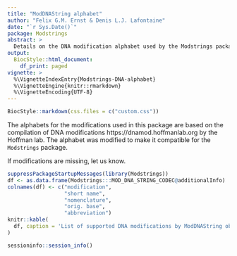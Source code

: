 ```yaml
---
title: "ModDNAString alphabet"
author: "Felix G.M. Ernst & Denis L.J. Lafontaine"
date: "`r Sys.Date()`"
package: Modstrings
abstract: >
  Details on the DNA modification alphabet used by the Modstrings package
output:
  BiocStyle::html_document:
    df_print: paged
vignette: >
  %\VignetteIndexEntry{Modstrings-DNA-alphabet}
  %\VignetteEngine{knitr::rmarkdown}
  %\VignetteEncoding{UTF-8}
---
```


```r
BiocStyle::markdown(css.files = c("custom.css"))
```

The alphabets for the modifications used in this package are based on the 
compilation of DNA modifications https://dnamod.hoffmanlab.org
by the Hoffman lab. The alphabet was modified to make it compatible for the
`Modstrings` package.

If modifications are missing, let us know.

```r
suppressPackageStartupMessages(library(Modstrings))
df <- as.data.frame(Modstrings:::MOD_DNA_STRING_CODEC@additionalInfo)
colnames(df) <- c("modification",
                  "short name",
                  "nomenclature",
                  "orig. base",
                  "abbreviation")
knitr::kable(
  df, caption = 'List of supported DNA modifications by ModDNAString objects.'
)
```

```r
sessioninfo::session_info()
```
